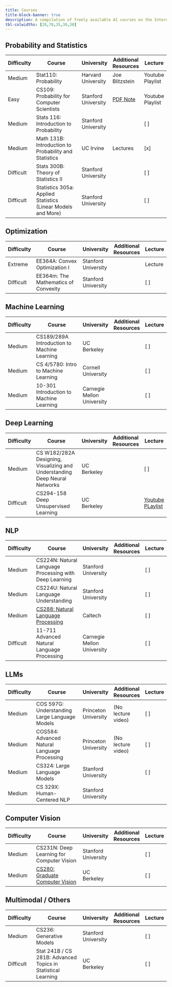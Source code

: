 ```yaml
---
title: Courses
title-block-banner: true
description: A compilation of freely available AI courses on the Internet.
tbl-colwidths: [20,70,35,30,30]
---
```


## Probability and Statistics
| Difficulty  | Course                                                   | University         | Additional Resources          | Lecture            |  
|-------------|-----------------------------------------------------------|--------------------|--------------------|--------------------|
| Medium      | Stat110: Probability                                      | Harvard University | Joe Blitzstein     | Youtube Playlist   |
| Easy        | CS109: Probability for Computer Scientists                | Stanford University| [PDF Note](https://web.stanford.edu/~mossr/pdf/p4cs.pdf)       | Youtube Playlist   | 
| Medium      | Stats 116: Introduction to Probability                    | Stanford University|                    | [ ]                |
| Medium      | Math 131B: Introduction to Probability and Statistics     | UC Irvine          | Lectures           | [x]                |
| Difficult   | Stats 300B: Theory of Statistics II                       | Stanford University|                    | [ ]                |
| Difficult   | Statistics 305a: Applied Statistics (Linear Models and More)| Stanford University|                    | [ ]                |

## Optimization
| Difficulty  | Course                                                   | University         | Additional Resources | Lecture            |
|-------------|-----------------------------------------------------------|--------------------|----------------------|--------------------|
| Extreme     | EE364A: Convex Optimization I                             | Stanford University|                      | Lecture            |
| Difficult   | EE364m: The Mathematics of Convexity                      | Stanford University|                      | [ ]                |

## Machine Learning
| Difficulty  | Course                                                   | University         | Additional Resources | Lecture            |
|-------------|-----------------------------------------------------------|--------------------|----------------------|--------------------|
| Medium      | CS189/289A Introduction to Machine Learning               | UC Berkeley        |                      | [ ]                |
| Medium      | CS 4/5780: Intro to Machine Learning                      | Cornell University |                      | [ ]                |
| Medium      | 10-301 Introduction to Machine Learning                   | Carnegie Mellon University |                | [ ]                |

## Deep Learning
| Difficulty  | Course                                                   | University         | Additional Resources | Lecture            |
|-------------|-----------------------------------------------------------|--------------------|----------------------|--------------------|
| Medium      |CS W182/282A Designing, Visualizing and Understanding Deep Neural Networks  | UC Berkeley        |                      | [ ]                |
| Difficult   |CS294-158 Deep Unsupervised Learning  | UC Berkeley        |                      | [Youtube PLaylist](https://www.youtube.com/playlist?list=PLwRJQ4m4UJjPIvv4kgBkvu_uygrV3ut_U)                |


## NLP
| Difficulty  | Course                                                   | University         | Additional Resources | Lecture            |
|-------------|-----------------------------------------------------------|--------------------|----------------------|--------------------|
| Medium      | CS224N: Natural Language Processing with Deep Learning    | Stanford University|                      | [ ]                |
| Medium      | CS224U: Natural Language Understanding                    | Stanford University|                      | [ ]                |
| Medium      | [CS288: Natural Language Processing](https://cal-cs288.github.io/sp22/)                    | Caltech|                      | [ ]                |
| Difficult   | 11-711 Advanced Natural Language Processing               | Carnegie Mellon University |                | [ ]                |

## LLMs
| Difficulty  | Course                                                   | University         | Additional Resources | Lecture            |
|-------------|-----------------------------------------------------------|--------------------|----------------------|--------------------|
| Medium      | COS 597G: Understanding Large Language Models             | Princeton University| (No lecture video)   | [ ]                |
| Medium      | COS584: Advanced Natural Language Processing              | Princeton University| (No lecture video)   | [ ]                |
| Medium      | CS324: Large Language Models                              | Stanford University|                      | [ ]                |
| Medium      | CS 329X: Human-Centered NLP                               | Stanford University|                      |                    |

## Computer Vision
| Difficulty  | Course                                                   | University         | Additional Resources | Lecture            |
|-------------|-----------------------------------------------------------|--------------------|----------------------|--------------------|
| Medium      | CS231N: Deep Learning for Computer Vision                 | Stanford University|                      | [ ]                |
| Medium      | [CS280: Graduate Computer Vision](https://cs280-berkeley.github.io/)                 | UC Berkeley |                      | [ ]                |

## Multimodal / Others
| Difficulty  | Course                                                   | University         | Additional Resources | Lecture            |
|-------------|-----------------------------------------------------------|--------------------|----------------------|--------------------|
| Medium      | CS236: Generative Models                                  | Stanford University|                      | [ ]                |
| Difficult   | Stat 241B / CS 281B: Advanced Topics in Statistical Learning | UC Berkeley      |                      | [ ]                |
